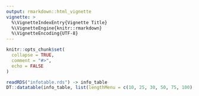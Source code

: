```yaml
---
output: rmarkdown::html_vignette
vignette: >
  %\VignetteIndexEntry{Vignette Title}
  %\VignetteEngine{knitr::rmarkdown}
  %\VignetteEncoding{UTF-8}
---
```


```r
knitr::opts_chunk$set(
  collapse = TRUE,
  comment = "#>",
  echo = FALSE
)
```

```r
readRDS("infotable.rds") -> info_table
DT::datatable(info_table, list(lengthMenu = c(10, 25, 30, 50, 75, 100), pageLength = 50))
```
